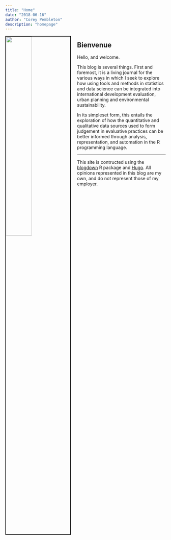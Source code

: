 ```yaml
---
title: "Home"
date: "2018-06-16"
author: "Corey Pembleton"
description: "homepage"
---
```

<img src = "img/corey1.jpg" style="width:40%; border:2px solid; margin-right: 20px" align="left"/>

## Bienvenue
Hello, and welcome.  

This blog is several things. First and foremost, it is a living journal for the various ways in which I seek to explore how using tools and methods in statistics and data science can be integrated into international development evaluation, urban planning and environmental sustainability.  


In its simpleset form, this entails the exploration of how the quantitative and qualitative data sources used to form judgement in evaluative practices can be better informed through analysis, representation, and automation in the R programming language.  

-----

This site is contructed using the [blogdown](https://github.com/rstudio/blogdown) R package and [Hugo](https://gohugo.io/). All opinions represented in this blog are my own, and do not represent those of my employer. 


